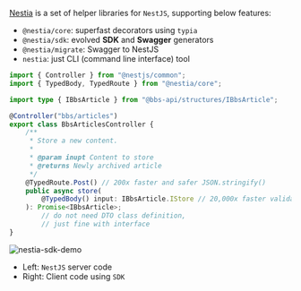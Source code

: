 [Nestia](https://nestia.io) is a set of helper libraries for `NestJS`, supporting below features:

  - `@nestia/core`: superfast decorators using `typia`
  - `@nestia/sdk`: evolved **SDK** and **Swagger** generators
  - `@nestia/migrate`: Swagger to NestJS
  - `nestia`: just CLI (command line interface) tool

```typescript copy showLineNumbers {14, 16}
import { Controller } from "@nestjs/common";
import { TypedBody, TypedRoute } from "@nestia/core";

import type { IBbsArticle } from "@bbs-api/structures/IBbsArticle";

@Controller("bbs/articles")
export class BbsArticlesController {
    /** 
     * Store a new content.
     * 
     * @param inupt Content to store
     * @returns Newly archived article
     */
    @TypedRoute.Post() // 200x faster and safer JSON.stringify()
    public async store(
        @TypedBody() input: IBbsArticle.IStore // 20,000x faster validator
    ): Promise<IBbsArticle>; 
        // do not need DTO class definition, 
        // just fine with interface
}
```

![nestia-sdk-demo](https://user-images.githubusercontent.com/13158709/215004990-368c589d-7101-404e-b81b-fbc936382f05.gif)

  - Left: `NestJS` server code
  - Right: Client code using `SDK`